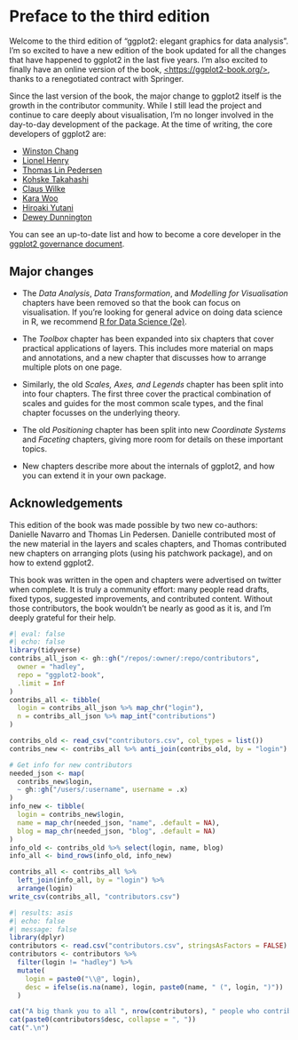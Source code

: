 # Preface to the third edition {#preface-3e .unnumbered}

Welcome to the third edition of "ggplot2: elegant graphics for data analysis".
I'm so excited to have a new edition of the book updated for all the changes that have happened to ggplot2 in the last five years.
I'm also excited to finally have an online version of the book, [\<https://ggplot2-book.org/\>](https://ggplot2-book.org/){.uri}, thanks to a renegotiated contract with Springer.

Since the last version of the book, the major change to ggplot2 itself is the growth in the contributor community.
While I still lead the project and continue to care deeply about visualisation, I'm no longer involved in the day-to-day development of the package.
At the time of writing, the core developers of ggplot2 are:

-   [Winston Chang](https://github.com/wch)
-   [Lionel Henry](https://github.com/lionel-)
-   [Thomas Lin Pedersen](https://github.com/thomasp85)
-   [Kohske Takahashi](https://github.com/kohske)
-   [Claus Wilke](https://github.com/clauswilke)
-   [Kara Woo](https://github.com/karawoo)
-   [Hiroaki Yutani](https://github.com/yutannihilation)
-   [Dewey Dunnington](https://github.com/paleolimbot)

You can see an up-to-date list and how to become a core developer in the [ggplot2 governance document](https://github.com/tidyverse/ggplot2/blob/master/GOVERNANCE.md).

## Major changes {.unnumbered}

-   The *Data Analysis*, *Data Transformation*, and *Modelling for Visualisation* chapters have been removed so that the book can focus on visualisation.
    If you're looking for general advice on doing data science in R, we recommend [R for Data Science (2e)](https://r4ds.hadley.nz).

-   The *Toolbox* chapter has been expanded into six chapters that cover practical applications of layers.
    This includes more material on maps and annotations, and a new chapter that discusses how to arrange multiple plots on one page.

-   Similarly, the old *Scales, Axes, and Legends* chapter has been split into into four chapters.
    The first three cover the practical combination of scales and guides for the most common scale types, and the final chapter focusses on the underlying theory.

-   The old *Positioning* chapter has been split into new *Coordinate Systems* and *Faceting* chapters, giving more room for details on these important topics.

-   New chapters describe more about the internals of ggplot2, and how you can extend it in your own package.

## Acknowledgements {.unnumbered}

This edition of the book was made possible by two new co-authors: Danielle Navarro and Thomas Lin Pedersen.
Danielle contributed most of the new material in the layers and scales chapters, and Thomas contributed new chapters on arranging plots (using his patchwork package), and on how to extend ggplot2.

This book was written in the open and chapters were advertised on twitter when complete.
It is truly a community effort: many people read drafts, fixed typos, suggested improvements, and contributed content.
Without those contributors, the book wouldn't be nearly as good as it is, and I'm deeply grateful for their help.

```r
#| eval: false
#| echo: false
library(tidyverse)
contribs_all_json <- gh::gh("/repos/:owner/:repo/contributors",
  owner = "hadley",
  repo = "ggplot2-book",
  .limit = Inf
)
contribs_all <- tibble(
  login = contribs_all_json %>% map_chr("login"),
  n = contribs_all_json %>% map_int("contributions")
)

contribs_old <- read_csv("contributors.csv", col_types = list())
contribs_new <- contribs_all %>% anti_join(contribs_old, by = "login")

# Get info for new contributors
needed_json <- map(
  contribs_new$login, 
  ~ gh::gh("/users/:username", username = .x)
)
info_new <- tibble(
  login = contribs_new$login,
  name = map_chr(needed_json, "name", .default = NA),
  blog = map_chr(needed_json, "blog", .default = NA)
)
info_old <- contribs_old %>% select(login, name, blog)
info_all <- bind_rows(info_old, info_new)

contribs_all <- contribs_all %>% 
  left_join(info_all, by = "login") %>% 
  arrange(login)
write_csv(contribs_all, "contributors.csv")
```

```r
#| results: asis
#| echo: false
#| message: false
library(dplyr)
contributors <- read.csv("contributors.csv", stringsAsFactors = FALSE)
contributors <- contributors %>% 
  filter(login != "hadley") %>% 
  mutate(
    login = paste0("\\@", login),
    desc = ifelse(is.na(name), login, paste0(name, " (", login, ")"))
  )

cat("A big thank you to all ", nrow(contributors), " people who contributed specific improvements via GitHub pull requests (in alphabetical order by username): ", sep = "")
cat(paste0(contributors$desc, collapse = ", "))
cat(".\n")
```
